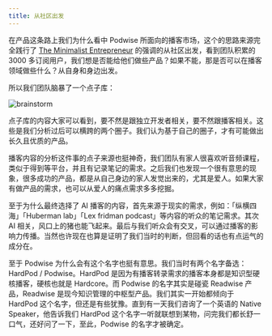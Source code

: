 ```yaml
---
title: 从社区出发
---
```


在产品这条路上我们为什么看中 Podwise 所面向的播客市场，这个的思路来源完全践行了 [The Minimalist Entrepreneur](https://www.amazon.com.au/Minimalist-Entrepreneur-Great-Founders-More/dp/0593192397) 的强调的从社区出发，看到团队积累的 3000 多订阅用户，我们想是否能给他们做些产品？如果不能，那是否可以在播客领域做些什么？从自身和身边出发。

所以我们团队脑暴了一个点子库：

![brainstorm](/attachments/idea/brainstorm.png)

点子库的内容大家可以看到，要不然是跟独立开发者相关，要不然跟播客相关。这些是我们分析过后可以横跨的两个圈子。我们认为基于自己的圈子，才有可能做出长久且优质的产品。

播客内容的分析这件事的点子来源也挺神奇，我们团队有家人很喜欢听音频课程，类似于得到等平台，并且有记录笔记的需求。之后我们也发现一个很有意思的现象，很多成功的产品，都是从自己身边的家人发觉出来的，尤其是爱人。如果大家有做产品的需求，也可以从爱人的痛点需求多多挖掘。

至于为什么最终选择了 AI 播客的内容，首先来源于现实的需求，例如：「纵横四海」「Huberman lab」「Lex fridman podcast」等内容的听众的笔记需求。其次 AI 相关，风口上的猪也能飞起来。最后与我们听众会有交叉，可以通过播客的影响力传播。当然也许现在也算是证明了我们当时的判断，但回看的话也有点运气的成分在。

至于 Podwise 为什么会有这个名字也挺有意思。我们当时有两个名字备选：HardPod / Podwise。HardPod 是因为有播客转录需求的播客本身都是知识型硬核播客，硬核也就是 Hardcore。而 Podwise 的名字其实是碰瓷 Readwise 产品，Readwise 是现今知识管理的中枢型产品。我们其实一开始都倾向于 HardPod 这个名字，但还是有些犹豫。直到有一天我们咨询了一个英语的 Native Speaker，他告诉我们 HardPod 这个名字一听就联想到某物，问完我们都长舒一口气，还好问了一下，至此，Podwise 的名字才被确定。
